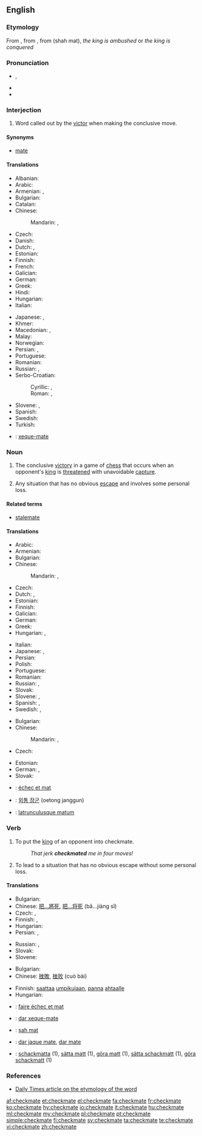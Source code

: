 ==English==

===Etymology===
From {{etyl|enm|en}} {{term|chekmat||lang=enm}}, from {{etyl|fro|en}} {{term|eschec mat|lang=fro}}, from {{etyl|fa|en}} {{fa-Arab|[[شاه مات]]}} (shah mat), ''the king is ambushed'' or ''the king is conquered''

===Pronunciation===
* {{IPA|/ˈt͡ʃɛkmeɪt/}}, {{X-SAMPA|/"tSEkmeIt/}}
* {{audio|En-us-checkmate.ogg|Audio (US)}}
* {{rhymes|eɪt}}

===Interjection===
{{en-interj}}

# {{chess}} Word called out by the [[victor]] when making the conclusive move.

====Synonyms====
* {{sense|chess}} [[mate#Interjection|mate]]

====Translations====
{{trans-top|said when making the conclusive move in chess}}
* Albanian: {{t-|sq|shah mat}}
* Arabic: {{t-|ar|مات|m|tr=maat|sc=Arab}}
* Armenian: {{t-|hy|շախ և մատ|tr=šax ev mat}},  {{t-|hy|մատ|tr=mat}}
* Bulgarian: {{t-|bg|мат|tr=mat}}
* Catalan: {{t|ca|escac i mat}}
* Chinese:
*: Mandarin: {{t|cmn|將死|sc=Hani}}, {{t|cmn|将死|tr=jiāngsǐ|sc=Hani}}
* Czech: {{t+|cs|mat}}
* Danish: {{t-|da|skakmat|c}}
* Dutch: {{t+|nl|schaakmat}},  {{t+|nl|mat}}
* Estonian: {{t-|et|šahh ja matt}}
* Finnish: {{t-|fi|shakki ja matti}}
* French: {{t+|fr|échec et mat}}
* Galician: {{t-|gl|xaque mate}}
* German: {{t+|de|schachmatt}}
* Greek: {{t|el|ματ|tr=mat|sc=Grek}}
* Hindi: {{t-|hi|मात|tr=māt|sc=Deva}}
* Hungarian: {{t+|hu|sakk-matt}}
* Italian: {{t+|it|scacco matto}}
{{trans-mid}}
* Japanese: {{t-|ja|チェックメイト|tr=chekkumeito}}, {{t-|ja|詰み|tr=つみ, tsumi}}
* Khmer: {{t-|km|ស្លាប់ក្រឡា|tr=slap krɑlaa|sc=Khmr}}
* Macedonian: {{t-|mk|шах-мат|tr=šah-mat}},  {{t-|mk|мат|tr=mat}}
* Malay: {{t-|ms|syahmat}}
* Norwegian: {{t-|no|sjakkmatt}}
* Persian: {{t+|fa|شهمات|tr=šāhmāt|sc=fa-Arab}}, {{t-|fa|کیش و مات|sc=fa-Arab}}
* Portuguese: {{t|pt|xeque-mate}}
* Romanian: {{t-|ro|șah mat}}
* Russian: {{t+|ru|мат|m|tr=mat}}, {{t-|ru|шах и мат|tr=šax i mat}}
* Serbo-Croatian:
*: Cyrillic: {{t-|sh|шах-мат|sc=Cyrl}}, {{t-|sh|мат|sc=Cyrl}}
*: Roman: {{t-|sh|šah-mat}}, {{t-|sh|mat}}
* Slovene: {{t-|sl|šah mat}}, {{t-|sl|mat}}
* Spanish: {{t-|es|jaque mate}}
* Swedish: {{t+|sv|schackmatt}}
* Turkish: {{t+|tr|şah mat}}
{{trans-bottom}}

{{checktrans-top}}
* {{ttbc|pt}}: [[xeque-mate]] {{m}}
{{trans-bottom}}

===Noun===
{{wikipedia}}
{{en-noun}}

# The conclusive [[victory]] in a game of [[chess]] that occurs when an opponent's [[king]] is [[threaten]]ed with unavoidable [[capture]].
# {{figuratively|by extension}} Any situation that has no obvious [[escape]] and involves some personal loss.

====Related terms====
* [[stalemate]]

====Translations====
{{trans-top|conclusive victory in a game of chess}}
* Arabic: {{t-|ar|شاه مات|tr=šāh māt|sc=Arab}}
* Armenian: {{t-|hy|շախմատ|tr=shakhmat}}
* Bulgarian: {{t-|bg|мат|m|tr=mat}}
* Chinese:
*: Mandarin: {{t|cmn|將死|sc=Hani}}, {{t|cmn|将死|tr=jiāngsǐ|sc=Hani}}
* Czech: {{t+|cs|mat|m}}
* Dutch: {{t+|nl|schaakmat}}, {{t+|nl|mat}}
* Estonian: {{t-|et|matt}}
* Finnish: {{t+|fi|matti}}
* Galician: {{t-|gl|xaque mate|m}}
* German: {{t+|de|Schachmatt|n}}
* Greek: {{t|el|ματ|n|tr=mat|sc=Grek}}
* Hungarian: {{t+|hu|sakk-matt}},  {{t-|hu|matt}}
{{trans-mid}}
* Italian: {{t+|it|scacco matto|m}}
* Japanese: {{t-|ja|詰み|tr=つみ, tsumi}}, {{t-|ja|チェックメイト|tr=chekkumeito}}
* Persian: {{t+|fa|شهمات|tr=shâhmât|sc=fa-Arab}}
* Polish: {{t+|pl|mat|m}}
* Portuguese: {{t+|pt|xeque-mate|m}}
* Romanian: {{t-|ro|șah-mat|n}}
* Russian: {{t-|ru|шах и мат|m|tr=šax i mat|sc=Cyrl}}, {{t+|ru|мат|m|tr=mat|sc=Cyrl}}
* Slovak: {{t-|sk|mat|m}}
* Slovene: {{t-|sl|šah mat|m}}, {{t-|sl|mat|m}}
* Spanish: {{t-|es|jaque mate|m}}, {{t+|es|mate|m}}
* Swedish: {{t+|sv|matt|c}}, {{t+|sv|schack matt|c}}
{{trans-bottom}}

{{trans-top|situation with no obvious escape that involves personal loss}}
* Bulgarian: {{t-|bg|мат|m|tr=mat}}
* Chinese:
*: Mandarin: {{t|cmn|徹底失敗|sc=Hani}}, {{t|cmn|彻底失败|tr=chè dǐ shī bài|sc=Hani}}
* Czech: {{t-|cs|matová situace|f}}
{{trans-mid}}
* Estonian: {{t-|et|lüüasaamine}}
* German: {{t+|de|Schachmatt|n}}, {{t+|de|Niederlage|f}}
* Slovak: {{t-|sk|matová situácia|f}}
{{trans-bottom}}

{{checktrans-top}}
* {{ttbc|fr}}: [[échec et mat]]
* {{ttbc|ko}}: [[외통 장군]] (oetong janggun)
{{trans-mid}}
* {{ttbc|la}}: [[latrunculusque matum]]
{{trans-bottom}}

===Verb===
{{en-verb|checkmat|ing}}

# {{transitive|chess}} To put the [[king]] of an opponent into checkmate.
#: ''That jerk '''checkmated''' me in four moves!''
# {{transitive|by extension}} To lead to a situation that has no obvious escape without some personal loss.

====Translations====
{{trans-top|to put an opponent into chessmate}}
* Bulgarian: {{t+|bg|матирам|tr=matiram}}
* Chinese: [[把...將死]], [[把...将死]] (bǎ...jiàng sǐ)
* Czech: {{t-|cs|matovat}}, {{t-|cs|dát mat}}
* Finnish: {{t-|fi|matittaa}}, {{t-|fi|tehdä matti}}
* Hungarian: {{t-|hu|mattot ad}}
* Persian: {{t-|fa|شهمات کردن|tr=šahmāt kardan|sc=fa-Arab}}, {{t+|fa|مات کردن|tr=māt kardan|sc=fa-Arab}}
{{trans-mid}}
* Russian: {{t-|ru|ставить мат|tr=stávit’ mat|sc=Cyrl}} {{impf}}, {{t-|ru|поставить мат|tr=postávit’ mat|sc=Cyrl}} {{pf.}}
* Slovak: {{t-|sk|dať šach mat}}
* Slovene: {{t-|sl|matirati}}
{{trans-bottom}}

{{trans-top|to lead to a situation of no escape}}
* Bulgarian: {{t+|bg|матирам|tr=matiram}}
* Chinese: [[挫敗]], [[挫败]] (cuò bài)
{{trans-mid}}
* Finnish: [[saattaa]] [[umpikuja|umpikujaan]], [[panna]] [[ahdas|ahtaalle]]
* Hungarian: {{t+|hu|sarokba szorít}}
{{trans-bottom}}

{{checktrans-top}}
* {{ttbc|fr}}: [[faire échec et mat]]
* {{ttbc|pt}}: [[dar xeque-mate]]
* {{ttbc|ro}}: [[șah mat]]
{{trans-mid}}
* {{ttbc|es}}: [[dar jaque mate]], [[dar mate]]
* {{ttbc|sv}}: [[schackmatta]] (1), [[sätta matt]] (1), [[göra matt]] (1), [[sätta schackmatt]] (1), [[göra schackmatt]] (1)
{{trans-bottom}}

===References===
* [http://www.dailytimes.com.pk/print.asp?page=story_23-2-2003_pg3_5&ndate=08/05/2004%204:10:21%20PM Daily Times article on the etymology of the word]


[[af:checkmate]]
[[et:checkmate]]
[[el:checkmate]]
[[fa:checkmate]]
[[fr:checkmate]]
[[ko:checkmate]]
[[hy:checkmate]]
[[io:checkmate]]
[[it:checkmate]]
[[hu:checkmate]]
[[ml:checkmate]]
[[my:checkmate]]
[[pl:checkmate]]
[[pt:checkmate]]
[[simple:checkmate]]
[[fi:checkmate]]
[[sv:checkmate]]
[[ta:checkmate]]
[[te:checkmate]]
[[vi:checkmate]]
[[zh:checkmate]]